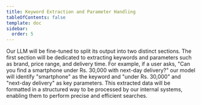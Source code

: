```yaml
---
title: Keyword Extraction and Parameter Handling
tableOfContents: false
template: doc
sidebar:
  order: 5
---
```


Our LLM will be fine-tuned to split its output into two distinct sections. The first section will be dedicated to extracting keywords and parameters such as brand, price range, and delivery time. For example, if a user asks, &quot;Can you find a smartphone under Rs. 30,000 with next-day delivery?&quot; our model will identify &quot;smartphone&quot; as the keyword and &quot;under Rs. 30,000&quot; and &quot;next-day delivery&quot; as key parameters. This extracted data will be formatted in a structured way to be processed by our internal systems, enabling them to perform precise and efficient searches.
